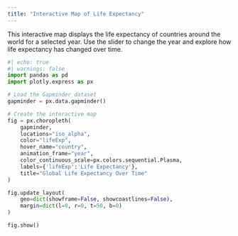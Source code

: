 ```yaml
---
title: "Interactive Map of Life Expectancy"
---
```


This interactive map displays the life expectancy of countries around the world for a selected year. Use the slider to change the year and explore how life expectancy has changed over time.

```python
#| echo: true
#| warnings: false
import pandas as pd
import plotly.express as px

# Load the Gapminder dataset
gapminder = px.data.gapminder()

# Create the interactive map
fig = px.choropleth(
    gapminder,
    locations="iso_alpha",
    color="lifeExp",
    hover_name="country",
    animation_frame="year",
    color_continuous_scale=px.colors.sequential.Plasma,
    labels={'lifeExp':'Life Expectancy'},
    title="Global Life Expectancy Over Time"
)

fig.update_layout(
    geo=dict(showframe=False, showcoastlines=False),
    margin=dict(l=0, r=0, t=50, b=0)
)

fig.show()
```